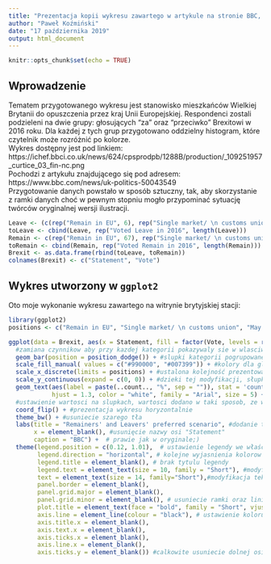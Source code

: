 ```yaml
---
title: "Prezentacja kopii wykresu zawartego w artykule na stronie BBC, stworzonej samodzielnie przy pomocy narzędzia ggplot2"
author: "Paweł Koźmiński"
date: "17 października 2019"
output: html_document
---
```


```r
knitr::opts_chunk$set(echo = TRUE)
```

## Wprowadzenie

Tematem przygotowanego wykresu jest stanowisko mieszkańców Wielkiej Brytanii do opuszczenia przez kraj Unii Europejskiej. Respondenci zostali podzieleni na dwie grupy: głosujących "za" oraz "przeciwko" Brexitowi w 2016 roku. Dla każdej z tych grup przygotowano oddzielny histogram, które czytelnik może rozróżnić po kolorze. <br>
Wykres dostępny jest pod linkiem: https://ichef.bbci.co.uk/news/624/cpsprodpb/1288B/production/_109251957_curtice_03_fin-nc.png <br>
Pochodzi z artykułu znajdującego się pod adresem: https://www.bbc.com/news/uk-politics-50043549 <br>
Przygotowanie danych powstało w sposób sztuczny, tak, aby skorzystanie z ramki danych choć w pewnym stopniu mogło przypominać sytuację twórców oryginalnej wersji ilustracji.
```r
Leave <- (c(rep("Remain in EU", 6), rep("Single market/ \n customs union", 17), rep("May deal", 14), rep("No deal", 51)))
toLeave <- cbind(Leave, rep("Voted Leave in 2016", length(Leave)))
Remain <- c(rep("Remain in EU", 67), rep("Single market/ \n customs union", 11), rep("May deal", 9), rep("No deal", 7))
toRemain <- cbind(Remain, rep("Voted Remain in 2016", length(Remain)))
Brexit <- as.data.frame(rbind(toLeave, toRemain))
colnames(Brexit) <- c("Statement", "Vote")
```

## Wykres utworzony w `ggplot2`

Oto moje wykonanie wykresu zawartego na witrynie brytyjskiej stacji:
```r
library(ggplot2)
positions <- c("Remain in EU", "Single market/ \n customs union", "May deal", "No deal")

ggplot(data = Brexit, aes(x = Statement, fill = factor(Vote, levels = rev(levels(Vote))))) +
  #zamiana czynnikow aby przy kazdej kategorii pokazywaly sie w wlasciwej kolejnosci
  geom_bar(position = position_dodge()) + #slupki kategorii pogrupowane wzgledem glosu i ulozone obok siebie
  scale_fill_manual( values = c("#990000", "#007399")) + #kolory dla glosow
  scale_x_discrete(limits = positions) + #ustalona kolejność prezentowanych kategorii (stanowiska)
  scale_y_continuous(expand = c(0, 0)) + #dzieki tej modyfikacji, słupki "dotykają" osi
  geom_text(aes(label = paste(..count.., "%", sep = "")), stat = 'count', position=position_dodge(0.9),
            hjust = 1.3, color = "white", family = "Arial", size = 5) + 
  #ustawienie wartosci na slupkach, wartosci dodano w taki sposob, ze wzgledu na 'imitacje' danych
  coord_flip() + #prezentacja wykresu horyzontalnie
  theme_bw() + #usuniecie szarego tła
  labs(title = "Remainers' and Leavers' preferred scenario", #dodanie tytułu
       x = element_blank(), #usunięcie nazwy osi "Statement"
       caption = "BBC") +  # prawie jak w oryginale;)
  theme(legend.position = c(0.12, 1.01),  # ustawienie legendy we właściwym miejscu
        legend.direction = "horizontal", # kolejne wyjasnienia kolorow maja byc wyswietlone obok siebie
        legend.title = element_blank(), # brak tytulu legendy
        legend.text = element_text(size = 10, family = "Short"), #modyfikacja tekstu zawartego w legendzie
        text = element_text(size = 14, family="Short"),#modyfikacja tekstu z lewej strony slupkow (kategorii)
        panel.border = element_blank(),  
        panel.grid.major = element_blank(),
        panel.grid.minor = element_blank(), # usuniecie ramki oraz linii pomocniczych
        plot.title = element_text(face = "bold", family = "Short", vjust = 2.5, hjust = 5),#modyfikacja tytulu
        axis.line = element_line(colour = "black"), # ustawienie koloru osi z lewej strony
        axis.title.x = element_blank(),
        axis.text.x = element_blank(),
        axis.ticks.x = element_blank(),
        axis.line.x = element_blank(),
        axis.ticks.y = element_blank()) #calkowite usuniecie dolnej osi oraz zaznaczen na osi pionowej
```

